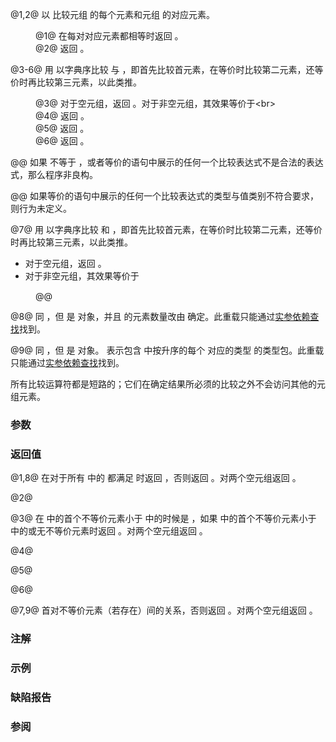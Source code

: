 {{title|1=operator==,!=,&lt;,&lt;=,&gt;,&gt;=,&lt;=&gt;{{petty|(std::tuple)}}}}
{{cpp/utility/tuple/navbar}}
{{dcl begin}}
{{dcl header|tuple}}
{{dcla|num=1|since=c++11|constexpr=c++14|1=
template&lt; class... TTypes, class... UTypes &gt;
bool operator==( const std::tuple&lt;TTypes...&gt;&amp; lhs,
                 const std::tuple&lt;UTypes...&gt;&amp; rhs );
}}
{{dcla|num=2|since=c++11|constexpr=c++14|until=c++20|1=
template&lt; class... TTypes, class... UTypes &gt;
bool operator!=( const std::tuple&lt;TTypes...&gt;&amp; lhs,
                 const std::tuple&lt;UTypes...&gt;&amp; rhs );
}}
{{dcla|num=3|since=c++11|constexpr=c++14|until=c++20|1=
template&lt; class... TTypes, class... UTypes &gt;
bool operator&lt;( const std::tuple&lt;TTypes...&gt;&amp; lhs,
                const std::tuple&lt;UTypes...&gt;&amp; rhs );
}}
{{dcla|num=4|since=c++11|constexpr=c++14|until=c++20|1=
template&lt; class... TTypes, class... UTypes &gt;
bool operator&lt;=( const std::tuple&lt;TTypes...&gt;&amp; lhs,
                 const std::tuple&lt;UTypes...&gt;&amp; rhs );
}}
{{dcla|num=5|since=c++11|constexpr=c++14|until=c++20|1=
template&lt; class... TTypes, class... UTypes &gt;
bool operator&gt;( const std::tuple&lt;TTypes...&gt;&amp; lhs,
                const std::tuple&lt;UTypes...&gt;&amp; rhs );
}}
{{dcla|num=6|since=c++11|constexpr=c++14|until=c++20|1=
template&lt; class... TTypes, class... UTypes &gt;
bool operator&gt;=( const std::tuple&lt;TTypes...&gt;&amp; lhs,
                 const std::tuple&lt;UTypes...&gt;&amp; rhs );
}}
{{dcl|num=7|since=c++20|1=
template&lt; class... TTypes, class... UTypes &gt;
constexpr std::common_comparison_category_t&lt;
    synth-three-way-result&lt;TTypes, Elems&gt;...&gt;
    operator&lt;=&gt;( const std::tuple&lt;TTypes...&gt;&amp; lhs,
                 const std::tuple&lt;UTypes...&gt;&amp; rhs );
}}
{{dcl|num=8|since=c++23|1=
template&lt; class... TTypes, tuple-like UTuple &gt;
constexpr bool operator==( const tuple&lt;TTypes...&gt;&amp; lhs, const UTuple&amp; rhs );
}}
{{dcl|num=9|since=c++23|1=
template&lt; class... TTypes, tuple-like UTuple &gt;
constexpr std::common_comparison_category_t&lt;
    synth-three-way-result&lt;TTypes, /* Elems */&gt;...&gt;
    operator&lt;=&gt;( const tuple&lt;TTypes...&gt;&amp; lhs, const UTuple&amp; rhs );
}}
{{dcl end}}

@1,2@ 以 {{c/core|1=operator==}} 比较元组 {{c|lhs}} 的每个元素和元组 {{c|rhs}} 的对应元素。
:@1@ 在每对对应元素都相等时返回 {{c|true}}。
:@2@ 返回 {{c|1=!(lhs == rhs)}}。

{{rrev multi|rev1=
@@ 如果 {{c|sizeof...(TTypes)}} 不等于 {{c|sizeof...(UTypes)}}，或者 {{range|0|sizeof...(Types)}} 中存在 {{c|i}} 使得 {{c|1=std::get&lt;i&gt;(lhs) == std::get&lt;i&gt;(rhs)}} 不是合法的表达式，那么程序非良构。

@@ 如果 {{range|0|sizeof...(Types)}} 中存在 {{c|i}} 使得 {{c|1=std::get&lt;i&gt;(lhs) == std::get&lt;i&gt;(rhs)}} 不符合{{named req|BooleanTestable}}要求，则行为未定义。
|since2=c++26|rev2=
@@ {{cpp/enable_if| {{c|sizeof...(TTypes)}} 等于 {{c|sizeof...(UTypes)}}，而且对于 {{range|0|sizeof...(Types)}} 中的每个 {{c|i}}， {{c|1=std::get&lt;i&gt;(lhs) == std::get&lt;i&gt;(rhs)}} 为合法的表达式且 {{c|1=decltype(std::get&lt;i&gt;(lhs) == std::get&lt;i&gt;(rhs))}} 实现 {{lconcept|boolean-testable}} }}。
}}

@3-6@ 用 {{c/core|operator&lt;}} 以字典序比较 {{c|lhs}} 与 {{c|rhs}}，即首先比较首元素，在等价时比较第二元素，还等价时再比较第三元素，以此类推。

:@3@ 对于空元组，返回 {{c|false}}。对于非空元组，其效果等价于&lt;br&gt;{{c|
if (std::get&lt;0&gt;(lhs) &lt; std::get&lt;0&gt;(rhs)) return true;
if (std::get&lt;0&gt;(rhs) &lt; std::get&lt;0&gt;(lhs)) return false;
if (std::get&lt;1&gt;(lhs) &lt; std::get&lt;1&gt;(rhs)) return true;
if (std::get&lt;1&gt;(rhs) &lt; std::get&lt;1&gt;(lhs)) return false;
...
return std::get&lt;N - 1&gt;(lhs) &lt; std::get&lt;N - 1&gt;(rhs);
}}
:@4@ 返回 {{c|!(rhs &lt; lhs)}}。
:@5@ 返回 {{c|rhs &lt; lhs}}。
:@6@ 返回 {{c|!(lhs &lt; rhs)}}。

@@ 如果 {{c|sizeof...(TTypes)}} 不等于 {{c|sizeof...(UTypes)}}，或者等价的语句中展示的任何一个比较表达式不是合法的表达式，那么程序非良构。

@@ 如果等价的语句中展示的任何一个比较表达式的类型与值类别不符合{{named req|BooleanTestable}}要求，则行为未定义。

@7@ 用 {{lti|cpp/standard library/synth-three-way}} 以字典序比较 {{c|lhs}} 和 {{c|rhs}}，即首先比较首元素，在等价时比较第二元素，还等价时再比较第三元素，以此类推。
* 对于空元组，返回 {{ltt|cpp/utility/compare/strong_ordering|std::strong_ordering::equal}}。
* 对于非空元组，其效果等价于
:@@ {{box|
{{c/core|1=if (auto c =}}{{nbspt}}{{lti|cpp/standard library/synth-three-way}}{{c/core|1=(std::get&lt;0&gt;(lhs), std::get&lt;0&gt;(rhs)); c != 0) return c;}}&lt;br&gt;
{{c/core|1=if (auto c =}}{{nbspt}}{{lti|cpp/standard library/synth-three-way}}{{c/core|1=(std::get&lt;1&gt;(lhs), std::get&lt;1&gt;(rhs)); c != 0) return c;}}&lt;br&gt;
{{tt|...}}&lt;br&gt;
{{c/core|return}}{{nbspt}}{{lti|cpp/standard library/synth-three-way}}{{c/core|(std::get&lt;N - 1&gt;(lhs), std::get&lt;N - 1&gt;(rhs));}}
}}

@8@ 同 {{v|1}}，但 {{c|rhs}} 是 {{rlpi|tuple-like}} 对象，并且 {{c|rhs}} 的元素数量改由 {{c|std::tuple_size_v&lt;UTuple&gt;}} 确定。此重载只能通过[[cpp/language/adl|实参依赖查找]]找到。

@9@ 同 {{v|7}}，但 {{c|rhs}} 是 {{rlpi|tuple-like}} 对象。{{c/core|/* Elems */}} 表示包含 {{range|0|std::tuple_size_v&lt;UTuple&gt;}} 中按升序的每个 {{c|i}} 对应的类型 {{c/core|std::tuple_element_t&lt;i, UTuple&gt;}} 的类型包。此重载只能通过[[cpp/language/adl|实参依赖查找]]找到。

所有比较运算符都是短路的；它们在确定结果所必须的比较之外不会访问其他的元组元素。

{{rrev|since=c++20|
{{cpp/note synthesized compare}}
}}

===参数===
{{par begin}}
{{par|lhs, rhs|要比较的元组}}
{{par end}} 

===返回值===
@1,8@ 在对于所有 {{range|0|sizeof...(Types)}} 中的 {{c|i}} 都满足 {{c|1=std::get&lt;i&gt;(lhs) == std::get&lt;i&gt;(rhs)}} 时返回 {{c|true}}，否则返回 {{c|false}}。对两个空元组返回 {{c|true}}。

@2@ {{c|1=!(lhs == rhs)}}

@3@ 在 {{c|lhs}} 中的首个不等价元素小于 {{c|rhs}} 中的时候是 {{c|true}}，如果 {{c|rhs}} 中的首个不等价元素小于 {{c|lhs}} 中的或无不等价元素时返回 {{c|false}}。对两个空元组返回 {{c|false}}。

@4@ {{c|!(rhs &lt; lhs)}}

@5@ {{c|rhs &lt; lhs}}

@6@ {{c|!(lhs &lt; rhs)}}

@7,9@ 首对不等价元素（若存在）间的关系，否则返回 {{ltt|cpp/utility/compare/strong_ordering|std::strong_ordering::equal}}。对两个空元组返回 {{ltt|cpp/utility/compare/strong_ordering|std::strong_ordering::equal}}。

===注解===
{{rrev multi|rev1=
各关系运算符是基于各个元素的 {{c/core|operator&lt;}} 定义的。
|since2=c++20|rev2=
各关系运算符是基于 {{lti|cpp/standard library/synth-three-way}} 定义的，若有可能则它会使用 {{c/core|1=operator&lt;=&gt;}}，否则使用 {{c/core|operator&lt;}}。

要注意，如果元素类型自身并不提供 {{c/core|1=operator&lt;=&gt;}}，但可以隐式转换为可三路比较的类型，则就会用这项转换来替代 {{c/core|operator&lt;}}。
}}

{{feature test macro|__cpp_lib_constrained_equality|{{lc|std::tuple}} 的受约束 {{c/core|1=operator==}}|value=202403L|std=C++26}}

===示例===
{{example
|因为 {{c/core|operator&lt;}} 对于元组有定义，所以可以对元组的容器排序。
|code=
#include &lt;algorithm&gt;
#include &lt;iostream&gt;
#include &lt;tuple&gt;
#include &lt;vector&gt;

int main()
{
    std::vector&lt;std::tuple&lt;int, std::string, float&gt;&gt; v
    {
        {2, "baz", -0.1},
        {2, "bar", 3.14},
        {1, "foo", 10.1},
        {2, "baz", -1.1},
    };
    std::sort(v.begin(), v.end());
    
    for (const auto&amp; p: v)
        std::cout &lt;&lt; "{ " &lt;&lt; get&lt;0&gt;(p)
                  &lt;&lt; ", " &lt;&lt; get&lt;1&gt;(p)
                  &lt;&lt; ", " &lt;&lt; get&lt;2&gt;(p)
                  &lt;&lt; " }\n";
}
|output=
{ 1, foo, 10.1 }
{ 2, bar, 3.14 }
{ 2, baz, -1.1 }
{ 2, baz, -0.1 }
}}

===缺陷报告===
{{dr list begin}}
{{dr list item|wg=lwg|dr=2114|paper=P2167R3|std=C++11|before=缺少布尔运算的类型前条件|after=已添加}}
{{dr list end}}

===参阅===
{{dsc begin}}
{{dsc inc|cpp/utility/pair/dsc operator cmp}}
{{dsc end}}

{{langlinks|de|en|es|fr|it|ja|pt|ru}}